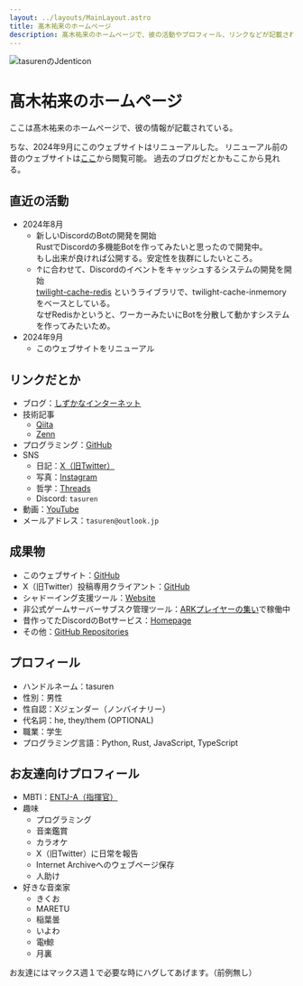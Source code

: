 ```yaml
---
layout: ../layouts/MainLayout.astro
title: 髙木祐来のホームページ
description: 髙木祐来のホームページで、彼の活動やプロフィール、リンクなどが記載されている。
---
```



<img
    alt="tasurenのJdenticon"
    src="Jdenticon.svg"
    class="block mx-auto my-10 h-auto sm:w-1/3 w-3/4"
/>

# 髙木祐来のホームページ
ここは髙木祐来のホームページで、彼の情報が記載されている。

ちな、2024年9月にこのウェブサイトはリニューアルした。
リニューアル前の昔のウェブサイトは[ここ](https://web.archive.org/web/20240828184015/https://tasuren.jp/)から閲覧可能。
過去のブログだとかもここから見れる。

## 直近の活動
- 2024年8月
    - 新しいDiscordのBotの開発を開始  
        RustでDiscordの多機能Botを作ってみたいと思ったので開発中。  
        もし出来が良ければ公開する。安定性を抜群にしたいところ。
    - ↑に合わせて、Discordのイベントをキャッシュするシステムの開発を開始  
        [twilight-cache-redis](https://github.com/tasuren/twilight-cache-redis/)
        というライブラリで、twilight-cache-inmemoryをベースとしている。  
        なぜRedisかというと、ワーカーみたいにBotを分散して動かすシステムを作ってみたいため。
- 2024年9月
    - このウェブサイトをリニューアル

## リンクだとか
- ブログ：[しずかなインターネット](https://sizu.me/tasuren)
- 技術記事
    - [Qiita](https://qiita.com/tasuren)
    - [Zenn](https://zenn.dev/tasuren)
- プログラミング：[GitHub](https://github.com/tasuren)
- SNS
    - 日記：[X（旧Twitter）](https://x.com/tasuren1022/)
    - 写真：[Instagram](https://www.instagram.com/tasuren1022/)
    - 哲学：[Threads](https://www.threads.net/@tasuren1022/)
    - Discord: `tasuren`
- 動画：[YouTube](https://www.youtube.com/@tasuren/)
- メールアドレス：`tasuren@outlook.jp`

## 成果物
- このウェブサイト：[GitHub](https://github.com/tasuren/website)
- X（旧Twitter）投稿専用クライアント：[GitHub](https://github.com/tasuren/twier/)
- シャドーイング支援ツール：[Website](https://shabe2x.tasuren.jp/)
- 非公式ゲームサーバーサブスク管理ツール：[ARKプレイヤーの集い](https://playark.jp/)で稼働中
- 昔作ってたDiscordのBotサービス：[Homepage](https://rt.neody.land/index.html)
- その他：[GitHub Repositories](https://github.com/tasuren?tab=repositories)

## プロフィール
- ハンドルネーム：tasuren
- 性別：男性
- 性自認：Xジェンダー（ノンバイナリー）
- 代名詞：he, they/them (OPTIONAL)
- 職業：学生
- プログラミング言語：Python, Rust, JavaScript, TypeScript

## お友達向けプロフィール
- MBTI：[ENTJ-A（指揮官）](https://www.16personalities.com/ja/%E7%B5%90%E6%9E%9C/entj-a/x/lnjg8vqvn)
- 趣味
    - プログラミング
    - 音楽鑑賞
    - カラオケ
    - X（旧Twitter）に日常を報告
    - Internet Archiveへのウェブページ保存
    - 人助け
- 好きな音楽家
    - きくお
    - MARETU
    - 稲葉曇
    - いよわ
    - 電ǂ鯨
    - 月裏

お友達にはマックス週１で必要な時にハグしてあげます。（前例無し）

<div class="my-10 flex justify-around">
    <AccessCounter />
</div>
